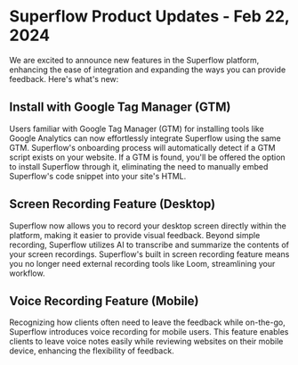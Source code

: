 # Superflow Product Updates - Feb 22, 2024

We are excited to announce new features in the Superflow platform, enhancing the ease of integration and expanding the ways you can provide feedback. Here's what's new:

## Install with Google Tag Manager (GTM)

Users familiar with Google Tag Manager (GTM) for installing tools like Google Analytics can now effortlessly integrate Superflow using the same GTM.
Superflow's onboarding process will automatically detect if a GTM script exists on your website. If a GTM is found, you'll be offered the option to install Superflow through it, eliminating the need to manually embed Superflow's code snippet into your site's HTML.


## Screen Recording Feature (Desktop)

Superflow now allows you to record your desktop screen directly within the platform, making it easier to provide visual feedback. Beyond simple recording, Superflow utilizes AI to transcribe and summarize the contents of your screen recordings. Superflow's built in screen recording feature means you no longer need external recording tools like Loom, streamlining your workflow.

## Voice Recording Feature (Mobile)

Recognizing how clients often need to leave the feedback while on-the-go, Superflow introduces voice recording for mobile users. This feature enables clients to leave voice notes easily while reviewing websites on their mobile device, enhancing the flexibility of feedback.